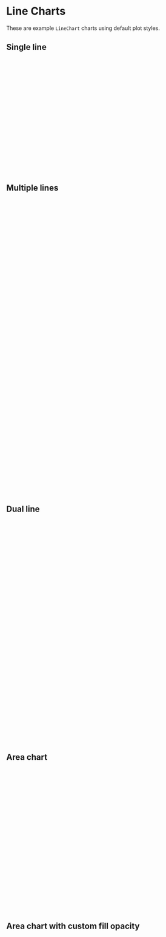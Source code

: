 
<Meta title="Charts/Examples/Line Charts" />

# Line Charts

These are example `LineChart` charts using default plot styles.

## Single line

<Canvas of={SingleLine.SingleLine} />

```javascript
let spec = $derived({
	x: { insetLeft: 80, insetRight: 20, type: 'utc' },
	marks: [
		Plot.gridX({ interval: '2 years' }),
		Plot.gridY(),
		Plot.axisX({ label: 'Year', interval: '1 year' }),
		Plot.axisY({ label: '', tickFormat: (d) => '£' + formatHigh(d) }),
		Plot.ruleY([0]),
		Plot.line(chartData, {
			x: 'Month',
			y: 'Value',
			tip: {
				format: {
					x: true,
					y: (d) => '£' + formatHigh(d)
				}
			}
		})
	]
});
```

## Multiple lines

<Canvas of={MultiLine.MultipleLines} />

```javascript
let spec = $derived({
	x: { insetLeft: 80, insetRight: 20, type: 'utc' },
	color: {
		legend: true,
		type: 'ordinal',
		range: [
			currentTheme.color.data.primary,
			currentTheme.color.data.secondary,
			currentTheme.color.data.tertiary
		]
	},
	marks: [
		Plot.gridX({ interval: '2 years' }),
		Plot.gridY(),
		Plot.axisX({ label: 'Year', interval: '1 year' }),
		Plot.axisY({ label: '', tickFormat: (d) => '£' + formatHigh(d) }),
		Plot.line(chartData, {
			x: 'Month',
			y: 'Value',
			z: 'Variable',
			stroke: 'Variable'
		}),

		Plot.ruleX(chartData, Plot.pointerX({ x: 'Month', stroke: currentTheme.color.chart.label })),
		Plot.point(
			chartData,
			Plot.pointer({ x: 'Month', y: 'Value', z: 'Variable', stroke: 'Variable' })
		),
		Plot.tip(
			chartData,
			Plot.pointer({
				x: 'Month',
				y: 'Value',
				z: 'Variable',
				channels: {
					Variable: 'Variable',
					Month: { value: 'Month', label: 'Date' },
					Value: { value: 'Value', label: 'GBP' }
				},
				format: {
					Variable: true,
					Month: true,
					Value: (d) => '£' + formatHigh(d),
					x: false,
					y: false
				}
			})
		),
		// baseline last
		Plot.ruleY([0])
	]
});
```

## Dual line

<Canvas of={DualLine.DualLine} />

```javascript
let spec = $derived({
	x: { insetLeft: 80, insetRight: 20, type: 'utc' },
	color: {
		legend: true,
		type: 'ordinal',
		range: [currentTheme.color.data.primary, currentTheme.color.data.context]
	},
	marks: [
		Plot.gridX({ interval: '2 years' }),
		Plot.gridY(),
		Plot.axisX({ label: 'Year', interval: '1 year' }),
		Plot.axisY({ label: '', tickFormat: (d) => '£' + formatHigh(d) }),
		Plot.line(chartData, {
			x: 'Month',
			y: 'Value',
			z: 'Variable',
			stroke: 'Variable',
			reverse: true, // draw in reverse to get Var A on top
			tip: {
				format: {
					x: true,
					y: (d) => '£' + formatHigh(d)
				}
			}
		}),
		Plot.ruleX([new Date('2016-01-01T00:00:01')]),
		Plot.text([0], {
			x: new Date('2016-01-01T00:00:01'),
			y: d3.max(chartData, (d) => d.Value),
			text: ['2016'],
			dy: 0,
			dx: 13,
			rotate: 90,
			textAnchor: 'start'
		}),
		// baseline last
		Plot.ruleY([0])
	]
});
```

## Area chart

<Canvas of={Area.AreaChart} />

```javascript
let spec = $derived({
	x: { insetLeft: 80, insetRight: 20, type: 'utc' },
	marks: [
		Plot.gridX({ interval: '2 years' }),
		Plot.gridY(),
		Plot.axisX({ label: 'Year', interval: '1 year' }),
		Plot.axisY({ label: '', tickFormat: (d) => '£' + formatHigh(d) }),
		Plot.areaY(chartData, {
			x: 'Month',
			y: 'Value'
		}),
		Plot.line(chartData, {
			x: 'Month',
			y: 'Value',
			tip: {
				format: {
					x: true,
					y: (d) => '£' + formatHigh(d)
				}
			}
		}),
		// baseline last
		Plot.ruleY([0])
	]
});
```

## Area chart with custom fill opacity

<Canvas of={AreaCustom.AreaOpacity} />

```javascript
let spec = $derived({
	x: { insetLeft: 80, insetRight: 20, type: 'utc' },
	marks: [
		Plot.gridX({ interval: '2 years' }),
		Plot.gridY(),
		Plot.axisX({ label: 'Year', interval: '1 year' }),
		Plot.axisY({ label: '', tickFormat: (d) => '£' + formatHigh(d) }),
		Plot.areaY(chartData, {
			x: 'Month',
			y: 'Value'
		}),
		Plot.line(chartData, {
			x: 'Month',
			y: 'Value',
			tip: {
				format: {
					x: true,
					y: (d) => '£' + formatHigh(d)
				}
			}
		}),
		// baseline last
		Plot.ruleY([0])
	]
});
```
